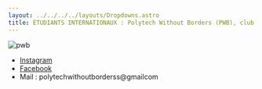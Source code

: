 ```yaml
---
layout: ../../../../layouts/Dropdowns.astro
title: ÉTUDIANTS INTERNATIONAUX : Polytech Without Borders (PWB), club du BDE Polytech 
---
```

![pwb](/assets/assos/pwb.png)  
- [Instagram](https://www.instagram.com/polytechwithoutborders/)  
- [Facebook](https://www.facebook.com/polytechwithoutborders)  
- Mail : polytechwithoutborderss@gmailcom
